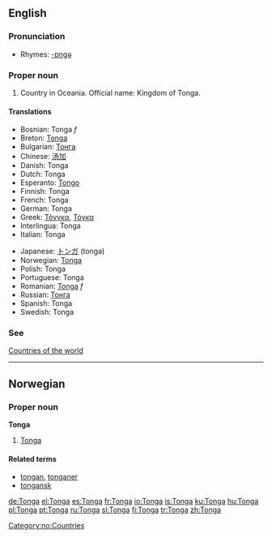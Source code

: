 ==English==

===Pronunciation===
*Rhymes: [[Rhymes:English:-ɒŋɡə|-ɒŋɡə]]

===Proper noun===

# Country in Oceania. Official name: Kingdom of Tonga.

====Translations====
{{top}}
*Bosnian: Tonga ''f''
*Breton: [[Tonga]]
*Bulgarian: [[Тонга]]
*Chinese: [[汤加]]
*Danish: Tonga
*Dutch: Tonga
*Esperanto: [[Tongo]]
*Finnish: Tonga
*French: Tonga
*German: Tonga
*Greek: [[Τόνγκα]], [[Τόγκα]]
*Interlingua: Tonga
*Italian: Tonga
{{mid}}
*Japanese: [[トンガ]] (tonga)
*Norwegian: [[#Norwegian|Tonga]]
*Polish: Tonga
*Portuguese: Tonga
*Romanian: [[Tonga]] ''f''
*Russian: [[Тонга]]
*Spanish: Tonga
*Swedish: Tonga
{{bottom}}

===See===
[[Countries of the world]]

----
==Norwegian==
===Proper noun===
[[Category:no:Countries]]
'''Tonga'''
#[[#English|Tonga]]
====Related terms====
*[[tongan]], [[tonganer]]
*[[tongansk]]

[[de:Tonga]]
[[el:Tonga]]
[[es:Tonga]]
[[fr:Tonga]]
[[io:Tonga]]
[[is:Tonga]]
[[ku:Tonga]]
[[hu:Tonga]]
[[pl:Tonga]]
[[pt:Tonga]]
[[ru:Tonga]]
[[sl:Tonga]]
[[fi:Tonga]]
[[tr:Tonga]]
[[zh:Tonga]]